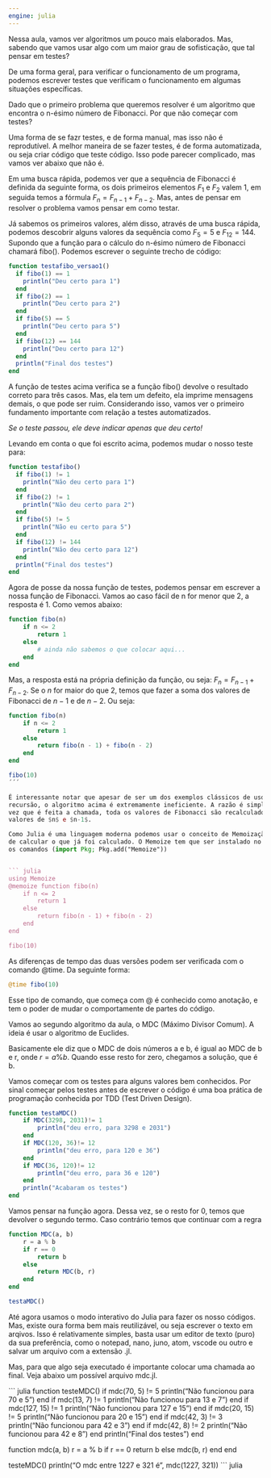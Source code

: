 ```yaml
---
engine: julia
---
```



Nessa aula,  vamos ver  algoritmos um  pouco mais  elaborados. Mas,  sabendo que
vamos usar algo com um maior grau de sofisticação, que tal pensar em testes?

De  uma forma  geral, para  verificar o  funcionamento de  um programa,  podemos
escrever testes que verificam o  funcionamento em algumas situações específicas.

Dado que o primeiro problema que queremos resolver é um algoritmo que encontra o
n-ésimo número de Fibonacci. Por que não começar com testes?

Uma forma de se fazr testes, e de forma manual, mas isso não é reprodutível. A
melhor maneira de se fazer testes, é de forma automatizada, ou seja criar código
que teste código. Isso pode parecer complicado, mas vamos ver abaixo que não é.

Em uma  busca rápida,  podemos ver que  a sequência de  Fibonacci é  definida da
seguinte forma,  os dois primeiros elementos  $F_1$ e $F_2$ valem  1, em seguida
temos a fórmula  $F_n = F_{n-1} +  F_{n-2}$. Mas, antes de pensar  em resolver o
problema vamos pensar em como testar.

Já  sabemos os  primeiros  valores, além  disso, através  de  uma busca  rápida,
podemos  descobrir alguns  valores  da sequência  como  $F_5 =  5$  e $F_{12}  =
144$. Supondo que a função para o cálculo do n-ésimo número de Fibonacci chamará
fibo(). Podemos escrever o seguinte trecho de código:

``` julia
function testafibo_versao1()
  if fibo(1) == 1
    println("Deu certo para 1")
  end
  if fibo(2) == 1
    println("Deu certo para 2")
  end
  if fibo(5) == 5
    println("Deu certo para 5")
  end
  if fibo(12) == 144
    println("Deu certo para 12")
  end
  println("Final dos testes")
end
```

A função de testes acima verifica se a função fibo() devolve o resultado correto
para três casos. Mas, ela tem um defeito, ela imprime mensagens demais, o que
pode ser ruim. Considerando isso, vamos ver o primeiro fundamento importante com
relação a testes automatizados.

*Se o teste passou, ele deve indicar apenas que deu certo!*

Levando em conta o que foi escrito acima, podemos mudar o nosso teste para:


``` julia
function testafibo()
  if fibo(1) != 1
    println("Não deu certo para 1")
  end
  if fibo(2) != 1
    println("Não deu certo para 2")
  end
  if fibo(5) != 5
    println("Não eu certo para 5")
  end
  if fibo(12) != 144
    println("Não deu certo para 12")
  end
  println("Final dos testes")
end
``` 

Agora de posse da nossa função de testes, podemos pensar em escrever a nossa função de Fibonacci.
Vamos ao caso fácil de n for menor que 2, a resposta é 1. Como vemos abaixo:


``` julia
function fibo(n)
    if n <= 2
        return 1
    else
        # ainda não sabemos o que colocar aqui...
    end
end
``` 

Mas, a resposta está na própria definição da função, ou seja:  $F_n = F_{n-1} +  F_{n-2}$.
Se o $n$ for maior do que 2, temos que fazer a soma dos valores de Fibonacci de $n-1$ e de
$n-2$. Ou seja:


``` julia
function fibo(n)
    if n <= 2
        return 1
    else
        return fibo(n - 1) + fibo(n - 2)
    end
end

fibo(10)
´´´

É interessante notar que apesar de ser um dos exemplos clássicos de uso de
recursão, o algoritmo acima é extremamente ineficiente. A razão é simples, cada
vez que é feita a chamada, toda os valores de Fibonacci são recalculados para os
valores de $n$ e $n-1$.

Como Julia é uma linguagem moderna podemos usar o conceito de Memoização (evite
de calcular o que já foi calculado. O Memoize tem que ser instalado no Julia com
os comandos (import Pkg; Pkg.add("Memoize"))


``` julia
using Memoize
@memoize function fibo(n)
    if n <= 2
        return 1
    else
        return fibo(n - 1) + fibo(n - 2)
    end
end

fibo(10)
``` 


As diferenças de tempo das duas versões podem ser verificada com o comando @time.
Da seguinte forma:

``` julia
@time fibo(10)
``` 

Esse tipo de comando, que começa com @ é conhecido como anotação, e tem o poder de
mudar o comportamente de partes do código.

Vamos ao segundo algoritmo da aula, o MDC (Máximo Divisor Comum). A ideia é usar o
algoritmo de Euclides.


Basicamente ele diz que o MDC de dois números a e b, é igual ao MDC de b e r,
onde $r=a\% b$. Quando esse resto for zero, chegamos a solução, que é b.

Vamos começar com os testes para alguns valores bem conhecidos. Por sinal começar
pelos testes antes de escrever o código é uma boa prática de programação conhecida por
TDD (Test Driven Design).


``` julia
function testaMDC()
    if MDC(3298, 2031)!= 1
        println("deu erro, para 3298 e 2031")
    end
    if MDC(120, 36)!= 12
        println("deu erro, para 120 e 36")
    end
    if MDC(36, 120)!= 12
        println("deu erro, para 36 e 120")
    end
    println("Acabaram os testes")
end
``` 


Vamos pensar na função agora. Dessa vez, se o resto for 0, temos que devolver o segundo termo.
Caso contrário temos que continuar com a regra

``` julia
function MDC(a, b)
    r = a % b
    if r == 0
        return b
    else
        return MDC(b, r)
    end
end

testaMDC()
``` 



Até agora usamos o modo interativo do Julia para fazer os nosso códigos. Mas, existe oura forma bem mais
reutilizável, ou seja escrever o texto em arqivos. Isso é relativamente simples, basta usar um editor de texto
(puro) da sua preferência, como o notepad, nano, juno, atom, vscode ou outro e salvar um
arquivo com a extensão .jl.

Mas, para que algo seja executado é importante colocar uma chamada ao final. Veja abaixo
um possível arquivo mdc.jl.

``` julia
function testeMDC()
    if mdc(70, 5) != 5
        println("Não funcionou para 70 e 5")
    end
    if mdc(13, 7) != 1
        println("Não funcionou para 13 e 7")
    end
    if mdc(127, 15) != 1
        println("Não funcionou para 127 e 15")
    end
    if mdc(20, 15) != 5
        println("Não funcionou para 20 e 15")
    end
    if mdc(42, 3) != 3
        println("Não funcionou para 42 e 3")
    end
    if mdc(42, 8) != 2
        println("Não funcionou para 42 e 8")
    end
    println("Final dos testes")
end

function mdc(a, b)
    r = a % b
    if r == 0
        return b
    else
        mdc(b, r)
    end
end

testeMDC()
println("O mdc entre 1227 e 321 é ", mdc(1227, 321))
``` julia
